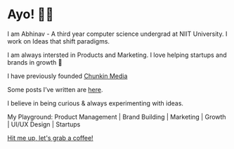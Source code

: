 # Ayo! 👋🏻
I am Abhinav - A third year computer science undergrad at NIIT University. I work on Ideas that shift paradigms.

I am always intersted in Products and Marketing. I love helping startups and brands in growth 🚀

I have previously founded [Chunkin Media](https://chunkinmedia.com) 

Some posts I’ve written are [here](https://heyabhinav.com/blog/).

I believe in being curious & always experimenting with ideas. 

My Playground:
Product Management | Brand Building | Marketing | Growth | UI/UX Design | Startups

[Hit me up, let's grab a coffee!](https://twitter.com/abhnvx/)
